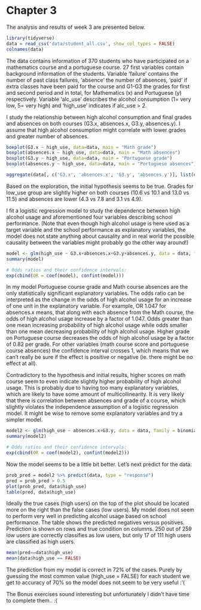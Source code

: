 # Chapter 3

The analysis and results of week 3 are presented below.

```r
library(tidyverse)
data = read_csv('data/student_all.csv', show_col_types = FALSE)
colnames(data)
```
The data contains information of 370 students who have participated on a mathematics course and a portuguese course. 27 first variables contain background information of the students. Variable 'failure' contains the number of past class failures, 'absence' the number of absences, 'paid' if extra classes have been paid for the course and G1-G3 the grades for first and second period and in total, for Mathematics (x) and Portuguese (y) respectively. Variable 'alc_use' describes the alcohol consumption (1= very low, 5= very high) and 'high_use' indicates if alc_use > 2. 

I study the relationship between high alcohol consumption and final grades and absences on both courses (G3.x, absences.x, G3.y, absences.y). I assume that high alcohol consumption might correlate with lower grades and greater number of absences.

```r
boxplot(G3.x ~ high_use, data=data, main = "Math grade")
boxplot(absences.x ~ high_use, data=data, main = "Math absences")
boxplot(G3.y ~ high_use, data=data, main = "Portuguese grade")
boxplot(absences.y ~ high_use, data=data, main = "Portuguese absences")

aggregate(data[, c('G3.x', 'absences.x', 'G3.y', 'absences.y')], list(data$high_use), mean)
```

Based on the exploration, the initial hypothesis seems to be true. Grades for low_use group are slightly higher on both courses (10.6 vs 10.1 and 13.0 vs 11.5) and absences are lower (4.3 vs 7.8 and 3.1 vs 4.9).

I fit a logistic regression model to study the dependence between high alcohol usage and aforementioned four variables describing school performance. (Note that even though high alcohol usage is here used as a target variable and the school performance as explanatory variables, the model does not state anything about causality and in real world the possible causality between the variables might probably go the other way around!)

```r
model <- glm(high_use ~ G3.x+absences.x+G3.y+absences.y, data = data, family = binomial)
summary(model)

# Odds ratios and their confidence intervals:
exp(cbind(OR = coef(model), confint(model)))
```
In my model Portuguese course grade and Math course absences are the only statistically significant explanatory variables. The odds ratio can be interpreted as the change in the odds of high alcohol usage for an increase of one unit in the explanatory variable. For example, OR 1.047 for absences.x means, that along with each absence from the Math course, the odds of high alcohol usage increase by a factor of 1.047. Odds greater than one mean increasing probability of high alcohol usage while odds smaller than one mean decreasing probability of high alcohol usage. Higher grade on Portuguese course decreases the odds of high alcohol usage by a factor of 0.82 per grade. For other variables (math course score and portuguese course absences) the confidence interval crosses 1, which means that we can't really be sure if the effect is positive or negative (ie. there might be no effect at all). 

Contradictory to the hypothesis and initial results, higher scores on math course seem to even indicate slightly higher probability of high alcohol usage. This is probably due to having too many explanatory variables, which are likely to have some amount of multicollinearity. It is very likely that there is correlation between absences and grade of a course, which slightly violates the independence assumption of a logistic regression model. It might be wise to remove some explanatory variables and try a simpler model. 

```r
model2 <- glm(high_use ~ absences.x+G3.y, data = data, family = binomial)
summary(model2)

# Odds ratios and their confidence intervals:
exp(cbind(OR = coef(model2), confint(model2)))
```

Now the model seems to be a little bit better. Let's next predict for the data:

```r
prob_pred = model2 %>% predict(data, type = "response")
pred = prob_pred > 0.5
plot(prob_pred, data$high_use)
table(pred, data$high_use)
```
Ideally the true cases (high users) on the top of the plot should be located more on the right than the false cases (low users). My model does not seem to perform very well in predicting alcohol usage based on school performance.
The table shows the predicted negatives versus positives. Prediction is shown on rows and true condition on columns. 250 out of 259 low users are correctly classifies as low users, but only 17 of 111 high users are classified as high users. 

```r
mean(pred==data$high_use)
mean(data$high_use == FALSE)
```
The prediction from my model is correct in 72% of the cases. Purely by guessing the most common value (high_use = FALSE) for each student we get to accuracy of 70% so the model does not seem to be very useful :'(

The Bonus exercises sound interesting but unfortunately I didn't have time to complete them.. :(



